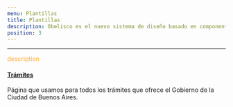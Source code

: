 ```yaml
---
menu: Plantillas
title: Plantillas
description: Obelisco es el nuevo sistema de diseño basado en componentes para los productos digitales de la ciudad de Buenos Aires. Fue creado para reemplazar BAstrap.
position: 3
---
```



<hr class="my-3" />

<div className="row">
  <div className="col-6">
    <SimpleCard
      picture={{ icon: "bxs-buildings", color: "#7A58B1" }}
      title="Área de Gobierno"
      description="Página principal de un ministerio, secretaría o subsecretaría. Es la puerta de acceso a los demás tipos de contenido (artículos, páginas, páginas de libro, etc.)"
      href="//gcba.github.io/obelisco-demo/index.html"
    />
  </div>
  <div className="col-6">
    <SimpleCard
      picture={{ icon: "bxs-spreadsheet", color: "#99B5FF" }}
      title="Formularios"
      description="Los usamos en inscripciones, convocatorias, consultas, contacto, registros, postulaciones, encuestas, censos, tests, etc."
      href="//gcba.github.io/obelisco-demo/index.html"
    />
  </div>
  <div className="col-6">
    <SimpleCard
      picture={{ icon: "bxs-school", color: "#00BDA7" }}
      title="Institucional"
      description="Página que usamos para armar el perfil institucional de todos los funcionarios del Gobierno hasta el nivel de Director General."
      href="//gcba.github.io/obelisco-demo/index.html"
    />
  </div>
  <div className="col-6">
    <SimpleCard
      picture={{ icon: "bxs-message-detail", color: "#FF99E8" }}
      title="Noticias"
      description="Los usamos para comunicar avisos y novedades. Debe actualizarse como mínimo una vez por semana."
      href="//gcba.github.io/obelisco-demo/index.html"
    />
  </div>
  <div className="col-6">
    <SimpleCard
      picture={{ icon: "bxs-book-content", color: "#FFAF99" }}
      title="Página de Área"
      description="Las utilizamos para presentar un Ministerio, área o programa importante."
      href="//gcba.github.io/obelisco-demo/index.html"
    />
  </div>
  <div className="col-6">
    <SimpleCard
      picture={{ icon: "bxs-book-open", color: "#FF99B5" }}
      title="Página de Libro"
      description="Las usamos para agrupar información sobre un mismo tema en subtemas. Los índices y las subpáginas deben tener como mínimo 2 párrafos de 5 líneas de información."
      href="//gcba.github.io/obelisco-demo/index.html"
    />
  </div>
    <div className="col-6">
    <SimpleCard
      picture={{ icon: "bxs-bookmark", color: "#FFE299" }}
      title="Página Simple"
      description="Las usamos para transmitir información estática de poco volumen y landings."
      href="//gcba.github.io/obelisco-demo/index.html"
    />
  </div>
  <div className="col-6">
    <div className="card card-simple">
      <div className="card-body">
        <span className="material-icons-round card-icon" style="color: #FFA82E;">description</span>
        <h4 className="card-title">
          <a href="//gcba.github.io/obelisco-demo/index.html">Trámites</a>
        </h4>
        <p className="card-text">
          Página que usamos para todos los trámites que ofrece el Gobierno de la Ciudad de Buenos Aires.
        </p>
      </div>
    </div>
  </div>
</div> 